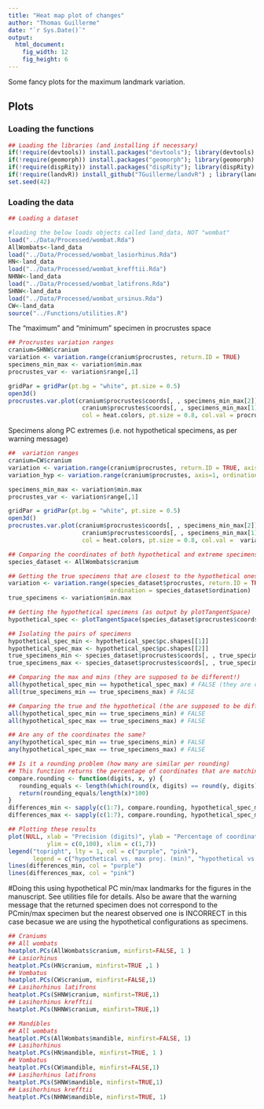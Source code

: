 ```yaml
---
title: "Heat map plot of changes"
author: "Thomas Guillerme"
date: "`r Sys.Date()`"
output:
  html_document:
    fig_width: 12
    fig_height: 6
---
```


Some fancy plots for the maximum landmark variation.

## Plots 

### Loading the functions

```r
## Loading the libraries (and installing if necessary)
if(!require(devtools)) install.packages("devtools"); library(devtools)
if(!require(geomorph)) install.packages("geomorph"); library(geomorph)
if(!require(dispRity)) install.packages("dispRity"); library(dispRity)
if(!require(landvR)) install_github("TGuillerme/landvR") ; library(landvR)
set.seed(42)
```


### Loading the data

```r
## Loading a dataset

#loading the below loads objects called land_data, NOT "wombat"
load("../Data/Processed/wombat.Rda")
AllWombats<-land_data
load("../Data/Processed/wombat_lasiorhinus.Rda")
HN<-land_data
load("../Data/Processed/wombat_krefftii.Rda")
NHNW<-land_data
load("../Data/Processed/wombat_latifrons.Rda")
SHNW<-land_data
load("../Data/Processed/wombat_ursinus.Rda")
CW<-land_data
source("../Functions/utilities.R")

```

The "maximum" and "minimum" specimen in procrustes space

```r
## Procrustes variation ranges
cranium=SHNW$cranium
variation <- variation.range(cranium$procrustes, return.ID = TRUE)
specimens_min_max <- variation$min.max
procrustes_var <- variation$range[,1]
```

```r
gridPar = gridPar(pt.bg = "white", pt.size = 0.5)
open3d()
procrustes.var.plot(cranium$procrustes$coords[, , specimens_min_max[2]],
                     cranium$procrustes$coords[, , specimens_min_max[1]],
                     col = heat.colors, pt.size = 0.8, col.val = procrustes_var)
```

Specimens along PC extremes (i.e. not hypothetical specimens, as per warning message)

```r
##  variation ranges
cranium=CW$cranium
variation <- variation.range(cranium$procrustes, return.ID = TRUE, axis=1, ordination=cranium$ordination )
variation_hyp <- variation.range(cranium$procrustes, axis=1, ordination=cranium$ordination )

specimens_min_max <- variation$min.max
procrustes_var <- variation$range[,1]
```

```r
gridPar = gridPar(pt.bg = "white", pt.size = 0.5)
open3d()
procrustes.var.plot(cranium$procrustes$coords[, , specimens_min_max[2]],
                     cranium$procrustes$coords[, , specimens_min_max[1]],
                     col = heat.colors, pt.size = 0.8, col.val =  variation$range[,1])
```


```r
## Comparing the coordinates of both hypothetical and extreme specimens.
species_dataset <- AllWombats$cranium

## Getting the true specimens that are closest to the hypothetical ones
variation <- variation.range(species_dataset$procrustes, return.ID = TRUE, axis = 1,
                             ordination = species_dataset$ordination)
true_specimens <- variation$min.max

## Getting the hypothetical specimens (as output by plotTangentSpace)
hypothetical_spec <- plotTangentSpace(species_dataset$procrustes$coords, verbose = FALSE)

## Isolating the pairs of specimens
hypothetical_spec_min <- hypothetical_spec$pc.shapes[[1]]
hypothetical_spec_max <- hypothetical_spec$pc.shapes[[2]]
true_specimens_min <- species_dataset$procrustes$coords[, , true_specimens[1]]
true_specimens_max <- species_dataset$procrustes$coords[, , true_specimens[2]]

## Comparing the max and mins (they are supposed to be different!)
all(hypothetical_spec_min == hypothetical_spec_max) # FALSE (they are different)
all(true_specimens_min == true_specimens_max) # FALSE

## Comparing the true and the hypothetical (the are supposed to be different)
all(hypothetical_spec_min == true_specimens_min) # FALSE
all(hypothetical_spec_max == true_specimens_max) # FALSE

## Are any of the coordinates the same?
any(hypothetical_spec_min == true_specimens_min) # FALSE
any(hypothetical_spec_max == true_specimens_max) # FALSE

## Is it a rounding problem (how many are similar per rounding)
## This function returns the percentage of coordinates that are matching
compare.rounding <- function(digits, x, y) {
   rounding_equals <- length(which(round(x, digits) == round(y, digits)))
   return(rounding_equals/length(x)*100)
}
differences_min <- sapply(c(1:7), compare.rounding, hypothetical_spec_min, true_specimens_min)
differences_max <- sapply(c(1:7), compare.rounding, hypothetical_spec_max, true_specimens_max)

## Plotting these results
plot(NULL, xlab = "Precision (digits)", ylab = "Percentage of coordinates matching",
           ylim = c(0,100), xlim = c(1,7))
legend("topright", lty = 1, col = c("purple", "pink"),
       legend = c("hypothetical vs. max proj. (min)", "hypothetical vs. max proj. (max)"))
lines(differences_min, col = "purple")
lines(differences_max, col = "pink")

```


<!-- ``` -->

#Doing this using hypothetical PC min/max landmarks for the figures in the manuscript. See utilities file for details. Also be aware that the warning message that the returned specimen does not correspond to the PCmin/max specimen but the nearest observed one is INCORRECT in this case becasue we are using the hypothetical configurations as specimens.

```r
## Craniums
## All wombats
heatplot.PCs(AllWombats$cranium, minfirst=FALSE, 1 )
## Lasiorhinus
heatplot.PCs(HN$cranium, minfirst=TRUE ,1 )
## Vombatus
heatplot.PCs(CW$cranium, minfirst=FALSE,1)
## Lasihorhinus latifrons
heatplot.PCs(SHNW$cranium, minfirst=TRUE,1)
## Lasihorhinus krefftii
heatplot.PCs(NHNW$cranium, minfirst=TRUE,1)

## Mandibles
## All wombats
heatplot.PCs(AllWombats$mandible, minfirst=FALSE, 1)
## Lasihorhinus
heatplot.PCs(HN$mandible, minfirst=TRUE, 1 )
## Vombatus
heatplot.PCs(CW$mandible, minfirst=FALSE,1)
## Lasihorhinus latifrons
heatplot.PCs(SHNW$mandible, minfirst=TRUE,1)
## Lasihorhinus krefftii
heatplot.PCs(NHNW$mandible, minfirst=TRUE, 1)
```


